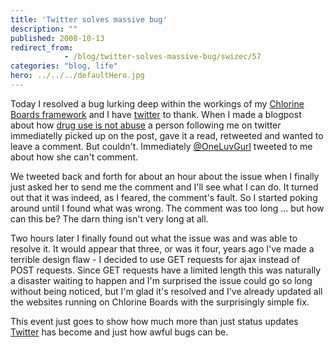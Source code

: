 ```yaml
---
title: 'Twitter solves massive bug'
description: ""
published: 2008-10-13
redirect_from: 
            - /blog/twitter-solves-massive-bug/swizec/57
categories: "blog, life"
hero: ../../../defaultHero.jpg
---
```

Today I resolved a bug lurking deep within the workings of my [Chlorine Boards framework](http://chlorineboards.swizec.com/) and I have [twitter](http://twitter.com) to thank. When I made a blogpost about how [drug use is not abuse](http://swizec.com/blog/drug-use-is-not-abuse/2/374) a person following me on twitter immediatelly picked up on the post, gave it a read, retweeted and wanted to leave a comment. But couldn&#x27;t. Immediately [@OneLuvGurl](http://twitter.com/OneLuvGurl) tweeted to me about how she can&#x27;t comment.

We tweeted back and forth for about an hour about the issue when I finally just asked her to send me the comment and I&#x27;ll see what I can do. It turned out that it was indeed, as I feared, the comment&#x27;s fault. So I started poking around until I found what was wrong. The comment was too long ... but how can this be? The darn thing isn&#x27;t very long at all.

Two hours later I finally found out what the issue was and was able to resolve it. It would appear that three, or was it four, years ago I&#x27;ve made a terrible design flaw - I decided to use GET requests for ajax instead of POST requests. Since GET requests have a limited length this was naturally a disaster waiting to happen and I&#x27;m surprised the issue could go so long without being noticed, but I&#x27;m glad it&#x27;s resolved and I&#x27;ve already updated all the websites running on Chlorine Boards with the surprisingly simple fix.

This event just goes to show how much more than just status updates [Twitter](http://twitter.com) has become and just how awful bugs can be.
